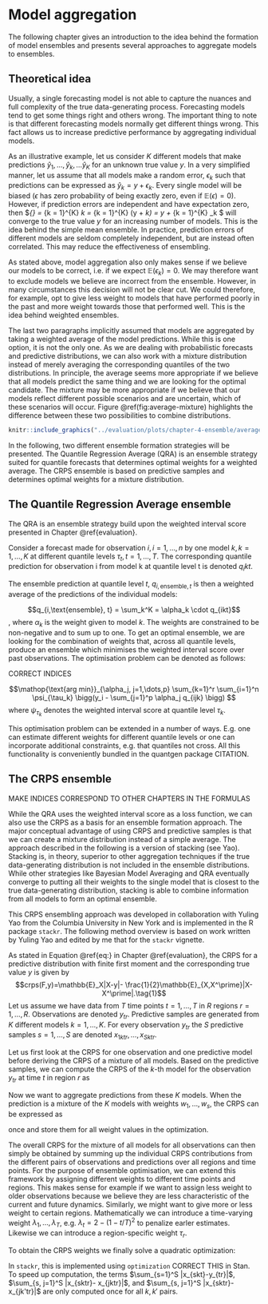 # Model aggregation {#model-aggregation}

The following chapter gives an introduction to the idea behind the formation of model ensembles and presents several approaches to aggregate models to ensembles.  

## Theoretical idea

Usually, a single forecasting model is not able to capture the nuances and full complexity of the true data-generating process. Forecasting models tend to get some things right and others wrong. The important thing to note is that different forecasting models normally get different things wrong. This fact allows us to increase predictive performance by aggregating individual models. 

As an illustrative example, let us consider $K$ different models that make predictions $\hat{y}_1, \dots, \hat{y}_k, \dots \hat{y}_K$ for an unknown true value $y$. In a very simplified manner, let us assume that all models make a random error, $\epsilon_k$ such that predictions can be expressed as $\hat{y}_k = y + \epsilon_k$. Every single model will be biased ($\epsilon$ has zero probability of being exactly zero, even if $\mathbb{E}(\epsilon) = 0$). However, if prediction errors are independent and have expectation zero, then $\hat{y}_{\text{ensemble}} = \frac{1}{K} \sum_{k = 1}^{K} \hat{y}_k = \frac{1}{K} \sum_{k = 1}^{K} (y + \epsilon_k) = y + \frac{1}{K} \sum_{k = 1}^{K} \epsilon_k $ will converge to the true value $y$ for an increasing number of models. This is the idea behind the simple mean ensemble. In practice, prediction errors of different models are seldom completely independent, but are instead often correlated. This may reduce the effectiveness of ensembling. 

As stated above, model aggregation also only makes sense if we believe our models to be correct, i.e. if we expect $\mathbb{E}(\epsilon_k) = 0$. We may therefore want to exclude models we believe are incorrect from the ensemble. However, in many circumstances this decision will not be clear cut. We could therefore, for example, opt to give less weight to models that have performed poorly in the past and more weight towards those that performed well. This is the idea behind weighted ensembles. 

The last two paragraphs implicitly assumed that models are aggregated by taking a weighted average of the model predictions. While this is one option, it is not the only one. As we are dealing with probabilistic forecasts and predictive distributions, we can also work with a mixture distribution instead of merely averaging the corresponding quantiles of the two distributions. In principle, the average seems more appropriate if we believe that all models predict the same thing and we are looking for the optimal candidate. The mixture may be more appropriate if we believe that our models reflect different possible scenarios and are uncertain, which of these scenarios will occur. Figure \@ref(fig:average-mixture) highlights the difference between these two possibilities to combine distributions. 

``` r

knitr::include_graphics("../evaluation/plots/chapter-4-ensemble/average-mixture-example.png")

```

In the following, two different ensemble formation strategies will be presented. The Quantile Regression Average (QRA) is an ensemble strategy suited for quantile forecasts that determines optimal weights for a weighted average. The CRPS ensemble is based on predictive samples and determines optimal weights for a mixture distribution. 

## The Quantile Regression Average ensemble

The QRA is an ensemble strategy build upon the weighted interval score presented in Chapter \@ref{evaluation}. 

Consider a forecast made for observation $i, i = 1, \dots, n$ by one model $k, k = 1, \dots, K$ at different quantile levels $\tau_t, t=1,\dots, T$. The corresponding quantile prediction for observation i from model k at quantile level t is denoted $q_ikt$. 

The ensemble prediction at quantile level $t$, $q_{i, \text{ensemble},t}$ is then a weighted average of the predictions of the individual models: 

$$q_{i,\text{ensemble}, t} = \sum_k^K = \alpha_k \cdot q_{ikt}$$, 
where $\alpha_k$ is the weight given to model $k$. The weights are constrained to be non-negative and to sum up to one. To get an optimal ensemble, we are looking for the combination of weights that, across all quantile levels, produce an ensemble which minimises the weighted interval score over past observations. The optimisation problem can be denoted as follows: 

CORRECT INDICES

$$\mathop{\text{arg min}}_{\alpha_j, j=1,\dots,p} \sum_{k=1}^r \sum_{i=1}^n \psi_{\tau_k} \bigg(y_i - \sum_{j=1}^p \alpha_j q_{ijk} \bigg) $$
where $\psi_{\tau_k}$ denotes the weighted interval score at quantile level $\tau_k$. 

This optimisation problem can be extended in a number of ways. E.g. one can estimate different weights for different quantile levels or one can incorporate additional constraints, e.g. that quantiles not cross. All this functionality is conveniently bundled in the quantgen package CITATION. 


## The CRPS ensemble

MAKE INDICES CORRESPOND TO OTHER CHAPTERS IN THE FORMULAS

While the QRA uses the weighted interval score as a loss function, we can also use the CRPS as a basis for an ensemble formation approach. The major conceptual advantage of using CRPS and predictive samples is that we can create a mixture distribution instead of a simple average. The approach described in the following is a version of stacking (see Yao). Stacking is, in theory, superior to other aggregation techniques if the true data-generating distribution is not included in the ensemble distributions. While other strategies like Bayesian Model Averaging and QRA eventually converge to putting all their weights to the single model that is closest to the true data-generating distribution, stacking is able to combine information from all models to form an optimal ensemble. 

This CRPS ensembling approach was developed in collaboration with Yuling Yao from the Columbia University in New York and is implemented in the R package `stackr`. The following method overview is based on work written by Yuling Yao and edited by me that for the `stackr` vignette. 

As stated in Equation \@ref{eq:} in Chapter \@ref{evaluation}, the CRPS for a predictive distribution with finite first moment and the corresponding true value $y$ is given by 
$$crps(F,y)=\mathbb{E}_X|X-y|- \frac{1}{2}\mathbb{E}_{X,X^\prime}|X-X^\prime|.\tag{1}$$
Let us assume we have data from $T$ time points $t = 1, \dots, T$ in $R$ regions $r = 1, \dots, R$. Observations are denoted $y_{tr}$. Predictive samples are generated from $K$ different models $k = 1, \dots, K$. For every observation $y_{tr}$ the $S$ predictive samples $s = 1, \dots, S$ are denoted $x_{1ktr}, \dots, x_{Sktr}$. 

Let us first look at the CRPS for one observation and one predictive model before deriving the CRPS of a mixture of all models. Based on the predictive samples, we can compute the CRPS of the $k$-th model for the observation $y_{tr}$ at time $t$ in region $r$ as

\begin{align}
 \widehat {\text{crps}}_{ktr} &= \widehat {\text{crps}}(x_{1ktr}, \dots, x_{Sktr},y_{tr}) \\
 &= \frac{1}{S} \sum_{s=1}^S  |x_{sktr}-y_{tr}| - \frac{1}{2S^2} \sum_{s, j=1}^S |x_{sktr}- x_{jktr}|
\end{align}

<!-- $$ \widehat {\text{crps}}_{ktr}= \widehat {\text{crps}}(x_{1ktr}, \dots, x_{Sktr},y_{tr})= \frac{1}{S} \sum_{s=1}^S  |x_{sktr}-y_{tr}| - -->
<!-- \frac{1}{2S^2} \sum_{s, j=1}^S |x_{sktr}- x_{jktr}|. \tag{2}$$ -->

Now we want to aggregate predictions from these $K$ models. When the prediction is a mixture of the $K$
models with weights $w_1, \dots, w_s$, the CRPS can be expressed as

\begin{align}
 \widehat {\text{crps}}_{\text{ensemble}, tr} (w_1, \dots, w_K) 
 =& \frac{1}{S} \sum_{k=1}^K w_k  \sum_{s=1}^S |x_{skt}-y_t| \\
 &- \frac{1}{2S^2}  (\sum_{k=1}^K   \sum_{k, k'=1 }^K w_k w_{k'}   \sum_{s, j=1}^S |x_{skt}- x_{jk't}| )
\end{align}


<!-- $$ \widehat {\text{crps}}_{\text{ensemble}, tr} (w_1, \dots, w_K) = \frac{1}{S} \sum_{k=1}^K w_k  \sum_{s=1}^S |x_{skt}-y_t| - -->
<!-- \frac{1}{2S^2}  (\sum_{k=1}^K   \sum_{k, k'=1 }^K w_k w_{k'}   \sum_{s, j=1}^S |x_{skt}- x_{jk't}| ). \tag{3}$$ -->



once and store them for all weight values in the optimization. 

The overall CRPS for the mixture of all models for all observations can then simply be obtained by summing up the individual CRPS contributions from the different pairs of observations and predictions over all regions and time points. For the purpose of ensemble optimisation, we can extend this framework by assigning different weights to different time points and regions. This makes sense for example if we want to assign less weight to older observations because we believe they are less characteristic of the current and future dynamics. Similarly, we might want to give more or less weight to certain regions. Mathematically we can introduce a time-varying weight $\lambda_1, \dots, \lambda_T$, e.g. $\lambda_t = 2-(1-t/T)^2$ to penalize earler estimates. Likewise  we can introduce a region-specific weight $\tau_r$. 

To obtain the CRPS weights we finally solve a quadratic optimization:

\begin{align}
 &\min_{w_1, \dots, w_K} \sum_{t=1}^T  \sum_{r=1}^R\lambda_t\tau_r  \widehat {crps}_{\text{ensemble}, tr} (w), \\
  &s.t. ~{0\leq w_1, \dots, w_K \leq 1, \sum_{k=1}^K w_k=1}. 
\end{align}

In `stackr`, this is implemented using `optimization` CORRECT THIS in Stan. To speed up computation, the terms $\sum_{s=1}^S |x_{skt}-y_{tr}|$, $\sum_{s, j=1}^S |x_{sktr}- x_{jktr}|$, and $\sum_{s, j=1}^S |x_{sktr}- x_{jk'tr}|$ are only computed once for all $k, k'$ pairs. 
